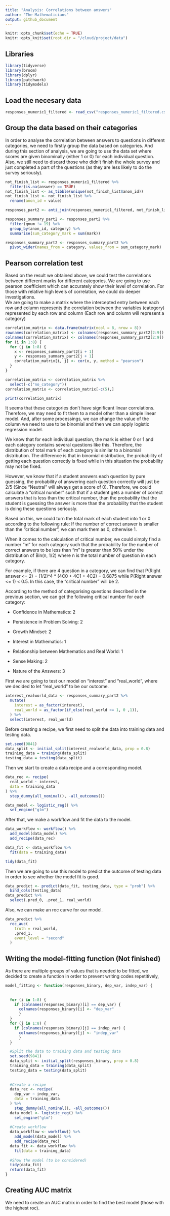 ```yaml
---
title: "Analysis: Correlations between answers"
author: "The Mathematicians"
output: github_document
---
```


```r
knitr::opts_chunk$set(echo = TRUE)
knitr::opts_knit$set(root.dir = "/cloud/project/data")
```

## Libraries

```r
library(tidyverse)
library(broom)
library(dplyr)
library(patchwork)
library(tidymodels)
```

## Load the necesary data

```r
responses_numeric1_filtered <- read_csv("responses_numeric1_filtered.csv")
```

## Group the data based on their categories

In order to analyse the correlation between answers to questions in different categories, we need to firstly group the data based on categories. And during this section of analysis, we are going to use the data set where scores are given binominally (either 1 or 0) for each individual question. Also, we still need to discard those who didn't finish the whole survey and just completed a part of the questions (as they are less likely to do the survey seriously).  

```r
not_finish_list <- responses_numeric1_filtered %>%
  filter(is.na(answer) == TRUE) 
not_finish_list <- as_tibble(unique(not_finish_list$anon_id))
not_finish_list <- not_finish_list %>%
  rename(anon_id = value)

responses_part2 <- anti_join(responses_numeric1_filtered, not_finish_list, by = "anon_id")

responses_summary_part2 <- responses_part2 %>%
  filter(qnum != 19) %>%
  group_by(anon_id, category) %>%
  summarise(sum_category_mark = sum(mark))

responses_summary_part2 <- responses_summary_part2 %>%
  pivot_wider(names_from = category, values_from = sum_category_mark)

```
## Pearson correlation test

  Based on the result we obtained above, we could test the correlations between different marks for different categories. We are going to use pearson coefficient which can accurately show their level of correlation. For those with relative high levels of correlation, we could do deeper investigations.  
  We are going to make a matrix where the intercepted entry between each row and column represents the correlation between the variables (category) represented by each row and column (Each row and column will represent a category)

```r
correlation_matrix <- data.frame(matrix(ncol = 8, nrow = 8))
rownames(correlation_matrix) <- colnames(responses_summary_part2[2:9])
colnames(correlation_matrix) <- colnames(responses_summary_part2[2:9])
for (i in 1:8) {
  for (j in 1:8) {
    x <- responses_summary_part2[i + 1]
    y <- responses_summary_part2[j + 1]
    correlation_matrix[i, j] <- cor(x, y, method = "pearson")
  }
}

correlation_matrix <- correlation_matrix %>%
  select(-c("no_category"))
correlation_matrix <- correlation_matrix[-c(5),]

print(correlation_matrix)
```

  It seems that these categories don't have significant linear correlations. Therefore, we may need to fit them to a model other than a simple linear model. And, after some processings, we can change the value of the column we need to use to be binomial and then we can apply logistic regression model.  
  
  We know that for each individual question, the mark is either 0 or 1 and each category contains several questions like this. Therefore, the distribution of total mark of each category is similar to a binomial distribution. The difference is that in binomial distribution, the probability of getting each question correctly is fixed while in this situation the probability may not be fixed.  
  
  However, we know that if a student answers each question by pure guessing, the probability of answering each question correctly will just be 2/5 (Since "Neutral" will always get a score of 0). Therefore, we could calculate a "critical number" such that if a student gets a number of correct answers that is less than the critical number, than the probability that the student is guessing the answer is more than the probability that the student is doing these questions seriously.  
  
  Based on this, we could turn the total mark of each student into 1 or 0 according to the following rule:  If the number of correct answer is smaller than the "critical number", we can mark them as 0, otherwise 1.
  
  When it comes to the calculation of critical number, we could simply find a number "m" for each category such that the probability for the number of correct answers to be less than "m" is greater than 50% under the distribution of Bin(n, 1/2) where n is the total number of question in each category.  
  
  For example, if there are 4 question in a category, we can find that P(Right answer <= 2) = (1/2)^4 * (4C0 + 4C1 + 4C2) = 0.6875 while P(Right answer <= 1) < 0.5. In this case, the "critical number" will be 2.   
  
  According to the method of categorising questions described in the previous section, we can get the following critical number for each category:  
  
  - Confidence in Mathematics: 2
  
  - Persistence in Problem Solving: 2 
  
  - Growth Mindset: 2 
  
  - Interest in Mathematics: 1
  
  - Relationship between Mathematics and Real World: 1 
  
  - Sense Making: 2  
  
  - Nature of the Answers: 3  
  
First we are going to test our model on "interest" and "real_world", where we decided to let "real_world" to be our outcome.

```r
interest_realworld_data <- responses_summary_part2 %>%
  mutate(
    interest = as_factor(interest),
    real_world = as_factor(if_else(real_world <= 1, 0 ,1)),
  ) %>%
  select(interest, real_world)
```
Before creating a recipe, we first need to split the data into training data and testing data.

```r
set.seed(9841)
data_split <- initial_split(interest_realworld_data, prop = 0.8)
training_data = training(data_split)
testing_data = testing(data_split)
```


Then we start to create a data recipe and a corresponding model.

```r
data_rec <- recipe(
  real_world ~ interest,
  data = training_data
) %>%
  step_dummy(all_nominal(), -all_outcomes())

data_model <- logistic_reg() %>%
  set_engine("glm")
```

After that, we make a workflow and fit the data to the model.

```r
data_workflow <- workflow() %>%
  add_model(data_model) %>%
  add_recipe(data_rec)

data_fit <- data_workflow %>%
  fit(data = training_data)

tidy(data_fit)
```

Then we are going to use this model to predict the outcome of testing data in order to see whether the model fit is good.

```r
data_predict <- predict(data_fit, testing_data, type = "prob") %>%
  bind_cols(testing_data)
data_predict %>%
  select(.pred_0, .pred_1, real_world)
```

Also, we can make an roc curve for our model.

```r
data_predict %>%
  roc_auc(
    truth = real_world,
    .pred_1,
    event_level = "second"
  )

```

## Writing the model-fitting function (Not finished)

As there are multiple groups of values that is needed to be fitted, we decided to create a function in order to prevent writing codes repetitively,

```r
model_fitting <- function(responses_binary, dep_var, indep_var) {
  
  
  for (i in 1:8) {
    if (colnames(responses_binary)[i] == dep_var) {
      colnames(responses_binary)[i] <- "dep_var"
      }
  }  
  for (j in 1:8) {
    if (colnames(responses_binary)[j] == indep_var) {
      colnames(responses_binary)[j] <- "indep_var"
      }
  }

  #Split the data to training data and testing data
  set.seed(9841)
  data_split <- initial_split(responses_binary, prop = 0.8)
  training_data = training(data_split)
  testing_data = testing(data_split)
    
  
  #Create a recipe
  data_rec <- recipe(
    dep_var ~ indep_var,
    data = training_data
  ) %>%
    step_dummy(all_nominal(), -all_outcomes())
  data_model <- logistic_reg() %>%
    set_engine("glm")
  
  #Create workflow
  data_workflow <- workflow() %>%
    add_model(data_model) %>%
    add_recipe(data_rec)
  data_fit <- data_workflow %>%
    fit(data = training_data)
  
  #Show the model (to be considered)
  tidy(data_fit)
  return(data_fit)
}
```

## Creating AUC matrix

We need to create an AUC matrix in order to find the best model (those with the highest roc).

```r


```

